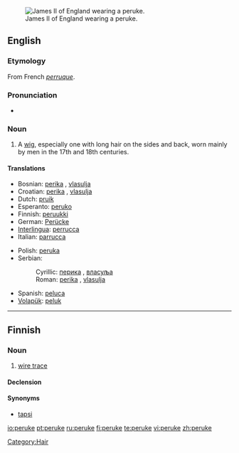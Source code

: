 [[Image:James_II_of_England.jpg|thumb|right|James II of England wearing a peruke.]]
==English==

===Etymology===
From French ''[[perruque]]''.

===Pronunciation===
* {{IPA|/pəˈru:k/}}

===Noun===
{{en-noun}}

# A [[wig]], especially one with long hair on the sides and back, worn mainly by men in the 17th and 18th centuries.

====Translations====
{{top}}
* Bosnian: [[perika]] {{f}}, [[vlasulja]] {{f}}
* Croatian: [[perika]] {{f}}, [[vlasulja]] {{f}}
* Dutch: [[pruik]]
* Esperanto: [[peruko]]
* Finnish: [[peruukki]]
* German: [[Perücke]] {{f}}
* [[Interlingua]]: [[perrucca]]
* Italian: [[parrucca]]
{{mid}}
* Polish: [[peruka]]
* Serbian:
*: Cyrillic: [[перика]] {{f}}, [[власуља]] {{f}}
*: Roman: [[perika]] {{f}}, [[vlasulja]] {{f}}
* Spanish: [[peluca]]
* [[Volapük]]: [[peluk]]
{{bottom}}

[[Category:Hair]]

----

==Finnish==

===Noun===
{{infl|fi|noun}}

# {{fishing|lang=fi}} [[wire trace]]

====Declension====
{{fi-decl-hame|peru|k|kk}}

====Synonyms====
* [[tapsi]]

[[io:peruke]]
[[pt:peruke]]
[[ru:peruke]]
[[fi:peruke]]
[[te:peruke]]
[[vi:peruke]]
[[zh:peruke]]